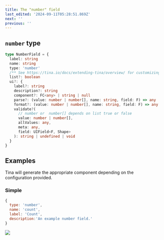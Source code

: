 ```yaml
---
title: The "number" field
last_edited: '2024-09-11T05:28:51.869Z'
next: ''
previous: ''
---
```


## `number` type

```ts
type NumberField = {
  label: string
  name: string
  type: 'number'
  /** See https://tina.io/docs/extending-tina/overview/ for customizing the UI **/
  list?: boolean
  ui?: {
    label?: string
    description?: string
    component?: FC<any> | string | null
    parse?: (value: number | number[], name: string, field: F) => any
    format?: (value: number | number[], name: string, field: F) => any
    validate?(
      // number or  number[] depends on list true or false
      value: number | number[],
      allValues: any,
      meta: any,
      field: UIField<F, Shape>
    ): string | undefined | void
  }
}
```

## Examples

Tina will generate the appropriate component depending on the configuration provided.

### Simple

```javascript
{
  type: 'number',
  name: 'count',
  label: 'Count',
  description:'An example number field.'
}
```

![](https://res.cloudinary.com/forestry-demo/image/upload/v1726032481/tina-io/docs/2024-09-11_15-27-18_jtq86r.png)

